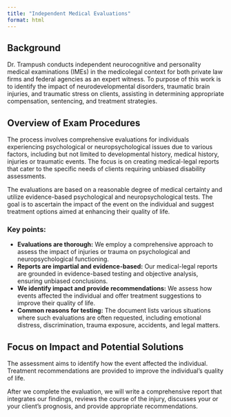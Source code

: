 ```yaml
---
title: "Independent Medical Evaluations"
format: html
---
```


## Background

Dr. Trampush conducts independent neurocognitive and personality medical examinations (IMEs) in the medicolegal context for both private law firms and federal agencies as an expert witness. To purpose of this work is to identify the impact of neurodevelopmental disorders, traumatic brain injuries, and traumatic stress on clients, assisting in determining appropriate compensation, sentencing, and treatment strategies.

## Overview of Exam Procedures

The process involves comprehensive evaluations for individuals experiencing
psychological or neuropsychological issues due to various factors, including but
not limited to developmental history, medical history, injuries or traumatic
events. The focus is on creating medical-legal reports that cater to the
specific needs of clients requiring unbiased disability assessments.

The evaluations are based on a reasonable degree of medical certainty and utilize evidence-based psychological and neuropsychological tests. The goal is to ascertain the impact of the event on the individual and suggest treatment options aimed at enhancing their quality of life.

### Key points:

- **Evaluations are thorough:** We employ a comprehensive approach to assess the impact of injuries or trauma on psychological and neuropsychological functioning.
- **Reports are impartial and evidence-based:** Our medical-legal reports are grounded in evidence-based testing and objective analysis, ensuring unbiased conclusions.
- **We identify impact and provide recommendations:** We assess how events affected the individual and offer treatment suggestions to improve their quality of life.
- **Common reasons for testing:** The document lists various situations where such evaluations are often requested, including emotional distress, discrimination, trauma exposure, accidents, and legal matters.

<!-- ## Objective Evaluations for Legal Concerns:

Comprehensive assessments are conducted to understand the individual's situation.
Medical-legal reports are prepared specifically for legal proceedings, aiming for impartiality.
Opinions are based on established methods and relevant evidence (e.g., psychological/neuropsychological tests). -->

## Focus on Impact and Potential Solutions

The assessment aims to identify how the event affected the individual.
Treatment recommendations are provided to improve the individual's quality of life.

<!-- ### Examples of Situations Where Evaluations May Be Relevant:

- Emotional distress or trauma-related symptoms.
- Workplace issues like discrimination, harassment, or wrongful termination.
- Accidents involving vehicles, industrial settings, or medical/psychological negligence.
- Head injuries with persistent symptoms (post-concussion syndrome).
- Experiences of sexual abuse or harassment. -->

<!-- ## What to Expect
Our personal injury and independent medical evaluations typically involve:

A detailed clinical interview with your client and collateral sources to determine their pre and post-injury functioning. These interviews will help us understand important psychological, medical, and social background information, and their current cognitive and psychological functioning.
Consultation with the attorney or insurance company to determine the medical-legal questions that need to be answered.
A review of medical, psychological, and other collateral documents that help us have a better understanding of your client’s psychological and emotional functioning pre and post-injury.
We will administer neuropsychological and psychological tests to objectively assess for mental health diagnoses or cognitive impairment.

We will administer and interpret paper and computer-based tests to assess for:
- General intellectual abilities
- Higher level executive skills such as reasoning and problem solving
- Attention and concentration
- Language comprehension and communication
- Visual-spatial skills and perception
- Memory impairment
- Motor and sensory skills
- Mood and personality
- Psychological diagnoses -->

After we complete the evaluation, we will write a comprehensive report that
integrates our findings, reviews the course of the injury, discusses your or
your client’s prognosis, and provide appropriate recommendations.
